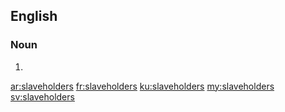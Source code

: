 ==English==

===Noun===
{{head|en}}

# {{plural of|slaveholder}}

[[ar:slaveholders]]
[[fr:slaveholders]]
[[ku:slaveholders]]
[[my:slaveholders]]
[[sv:slaveholders]]
